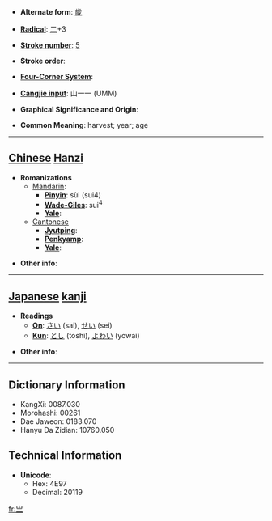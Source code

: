 * '''Alternate form''': [[歲]]

* '''[[Wiktionary:Chinese radical index| Radical]]''': [[Wiktionary:Chinese radical index 二|二]]+3

* '''[[Wiktionary:Chinese total strokes index|Stroke number]]''': [[Wiktionary:Chinese total strokes index 5|5]]

* '''Stroke order''': 

* '''[[Wiktionary:Chinese four corner index|Four-Corner System]]''': 

* '''[[Wiktionary:Chinese Cangjie index|Cangjie input]]''': 山一一 (UMM)

* '''Graphical Significance and Origin''': 

* '''Common Meaning''': harvest; year; age

----

== [[Chinese]] [[Hanzi]] ==

* '''Romanizations'''
** [[Mandarin]]:
*** '''[[Pinyin]]''': sùi (sui4)
*** '''[[Wade-Giles]]''': sui<sup>4</sup>
*** '''[[Yale]]''': 
**[[Cantonese]]
***'''[[Jyutping]]''':
***'''[[Penkyamp]]''': 
***'''[[Yale]]''': 

* '''Other info''': 

----

== [[Japanese]] [[kanji]] ==

* '''Readings'''
** '''[[On]]''': [[さい]] (sai), [[せい]] (sei)
** '''[[Kun]]''': [[とし]] (toshi), [[よわい]] (yowai)

* '''Other info''':  

----

== Dictionary Information ==

* KangXi: 0087.030
* Morohashi: 00261
* Dae Jaweon: 0183.070
* Hanyu Da Zidian: 10760.050

== Technical Information ==

* '''Unicode''':
** Hex: 4E97
** Decimal: 20119

[[fr:亗]]